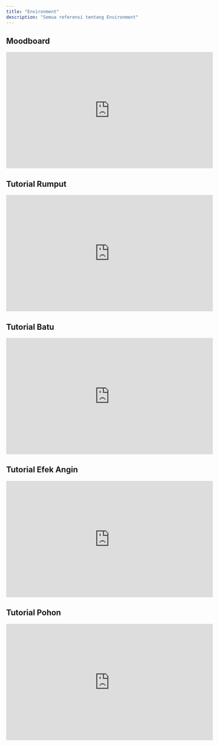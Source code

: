 ```yaml
---
title: "Environment"
description: "Semua referensi tentang Environment"
---
```

## Moodboard
<iframe
  width="560"
  height="315"
  src="https://cdn.artstation.com/p/video_sources/000/160/903/stoneboi.mp4"
  frameBorder="0"
  allow="accelerometer; autoplay; clipboard-write; encrypted-media; gyroscope; picture-in-picture"
  allowFullScreen
  style={{ width: '100%', borderRadius: '0.5rem' }}
></iframe>

## Tutorial Rumput
<iframe
  width="560"
  height="315"
  src="https://www.youtube.com/embed/6hyztL8btlY"
  title="YouTube video player"
  frameBorder="0"
  allow="accelerometer; autoplay; clipboard-write; encrypted-media; gyroscope; picture-in-picture"
  allowFullScreen
  style={{ width: '100%', borderRadius: '0.5rem' }}
></iframe>

## Tutorial Batu
<iframe
  width="560"
  height="315"
  src="https://www.youtube.com/embed/FHeBI5tAGP0"
  title="YouTube video player"
  frameBorder="0"
  allow="accelerometer; autoplay; clipboard-write; encrypted-media; gyroscope; picture-in-picture"
  allowFullScreen
  style={{ width: '100%', borderRadius: '0.5rem' }}
></iframe>

## Tutorial Efek Angin
<iframe
  width="560"
  height="315"
  src="https://www.youtube.com/embed/EPz6rYMsshI"
  title="YouTube video player"
  frameBorder="0"
  allow="accelerometer; autoplay; clipboard-write; encrypted-media; gyroscope; picture-in-picture"
  allowFullScreen
  style={{ width: '100%', borderRadius: '0.5rem' }}
></iframe>

## Tutorial Pohon
<iframe
  width="560"
  height="315"
  src="https://www.youtube.com/embed/52sTppv7Y-E"
  title="YouTube video player"
  frameBorder="0"
  allow="accelerometer; autoplay; clipboard-write; encrypted-media; gyroscope; picture-in-picture"
  allowFullScreen
  style={{ width: '100%', borderRadius: '0.5rem' }}
></iframe>

